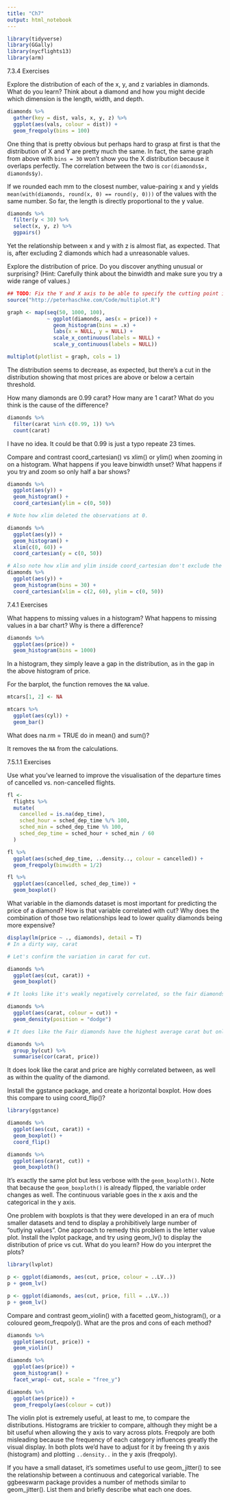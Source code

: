 ```yaml
---
title: "Ch7"
output: html_notebook
---
```


```r
library(tidyverse)
library(GGally)
library(nycflights13)
library(arm)
```

7.3.4 Exercises

Explore the distribution of each of the x, y, and z variables in diamonds. What do you learn? Think about a diamond and how you might decide which dimension is the length, width, and depth.

```r
diamonds %>%
  gather(key = dist, vals, x, y, z) %>%
  ggplot(aes(vals, colour = dist)) +
  geom_freqpoly(bins = 100)
```

One thing that is pretty obvious but perhaps hard to grasp at first is that the distribution of X and Y are pretty much the same. In fact, the same graph from above with `bins = 30` won't show you the X distribution because it overlaps perfectly. The correlation between the two is `cor(diamonds$x, diamonds$y)`.

If we rounded each mm to the closest number, value-pairing x and y yields `mean(with(diamonds, round(x, 0) == round(y, 0)))` of the values with the same number. So far, the length is directly proportional to the y value.

```r
diamonds %>%
  filter(y < 30) %>%
  select(x, y, z) %>%
  ggpairs()
```

Yet the relationship between x and y with z is almost flat, as expected. That is, after excluding 2 diamonds which had a unreasonable values.

Explore the distribution of price. Do you discover anything unusual or surprising? (Hint: Carefully think about the binwidth and make sure you try a wide range of values.)

```r
## TODO: Fix the Y and X axis to be able to specify the cutting point in the distribution.
source("http://peterhaschke.com/Code/multiplot.R")

graph <- map(seq(50, 1000, 100),
             ~ ggplot(diamonds, aes(x = price)) +
               geom_histogram(bins = .x) +
               labs(x = NULL, y = NULL) +
               scale_x_continuous(labels = NULL) +
               scale_y_continuous(labels = NULL))

multiplot(plotlist = graph, cols = 1)
```
The distribution seems to decrease, as expected, but there's a cut in the distribution showing that most prices are above or below a certain threshold.

How many diamonds are 0.99 carat? How many are 1 carat? What do you think is the cause of the difference?

```r
diamonds %>%
  filter(carat %in% c(0.99, 1)) %>%
  count(carat)
```

I have no idea. It could be that 0.99 is just a typo repeate 23 times.


Compare and contrast coord_cartesian() vs xlim() or ylim() when zooming in on a histogram. What happens if you leave binwidth unset? What happens if you try and zoom so only half a bar shows?

```r
diamonds %>%
  ggplot(aes(y)) +
  geom_histogram() +
  coord_cartesian(ylim = c(0, 50))

# Note how xlim deleted the observations at 0.

diamonds %>%
  ggplot(aes(y)) +
  geom_histogram() +
  xlim(c(0, 60)) +
  coord_cartesian(y = c(0, 50))

# Also note how xlim and ylim inside coord_cartesian don't exclude the data
diamonds %>%
  ggplot(aes(y)) +
  geom_histogram(bins = 30) +
  coord_cartesian(xlim = c(2, 60), ylim = c(0, 50))

```


7.4.1 Exercises

What happens to missing values in a histogram? What happens to missing values in a bar chart? Why is there a difference?

```r
diamonds %>%
  ggplot(aes(price)) +
  geom_histogram(bins = 1000)
```
In a histogram, they simply leave a gap in the distribution, as in the gap in the above histogram of price. 

For the barplot, the function removes the `NA` value.

```r
mtcars[1, 2] <- NA

mtcars %>%
  ggplot(aes(cyl)) +
  geom_bar()
```

What does na.rm = TRUE do in mean() and sum()?

It removes the `NA` from the calculations.

7.5.1.1 Exercises

Use what you’ve learned to improve the visualisation of the departure times of cancelled vs. non-cancelled flights.

```r

fl <- 
  flights %>%
  mutate(
    cancelled = is.na(dep_time),
    sched_hour = sched_dep_time %/% 100,
    sched_min = sched_dep_time %% 100,
    sched_dep_time = sched_hour + sched_min / 60
  )

fl %>%
  ggplot(aes(sched_dep_time, ..density.., colour = cancelled)) +
  geom_freqpoly(binwidth = 1/2)

fl %>%
  ggplot(aes(cancelled, sched_dep_time)) +
  geom_boxplot()


```

What variable in the diamonds dataset is most important for predicting the price of a diamond? How is that variable correlated with cut? Why does the combination of those two relationships lead to lower quality diamonds being more expensive?

```r

display(lm(price ~ ., diamonds), detail = T)
# In a dirty way, carat

# Let's confirm the variation in carat for cut.

diamonds %>%
  ggplot(aes(cut, carat)) +
  geom_boxplot()

# It looks like it's weakly negatively correlated, so the fair diamonds having the greater carat.

diamonds %>%
  ggplot(aes(carat, colour = cut)) +
  geom_density(position = "dodge")

# It does like the Fair diamonds have the highest average carat but only by a little.

diamonds %>%
  group_by(cut) %>%
  summarise(cor(carat, price))

```

It does look like the carat and price are highly correlated between, as well as within the quality of the diamond. 

Install the ggstance package, and create a horizontal boxplot. How does this compare to using coord_flip()?

```r
library(ggstance)

diamonds %>%
  ggplot(aes(cut, carat)) +
  geom_boxplot() +
  coord_flip()

diamonds %>%
  ggplot(aes(carat, cut)) +
  geom_boxploth()

```

It's exactly the same plot but less verbose with the `geom_boxploth()`. Note that because the `geom_boxploth()` is already flipped, the variable order changes as well. The continuous variable goes in the x axis and the categorical in the y axis.

One problem with boxplots is that they were developed in an era of much smaller datasets and tend to display a prohibitively large number of “outlying values”. One approach to remedy this problem is the letter value plot. Install the lvplot package, and try using geom_lv() to display the distribution of price vs cut. What do you learn? How do you interpret the plots?

```r
library(lvplot)

p <- ggplot(diamonds, aes(cut, price, colour = ..LV..))
p + geom_lv()

p <- ggplot(diamonds, aes(cut, price, fill = ..LV..))
p + geom_lv()


```

Compare and contrast geom_violin() with a facetted geom_histogram(), or a coloured geom_freqpoly(). What are the pros and cons of each method?

```r

diamonds %>%
  ggplot(aes(cut, price)) +
  geom_violin()

diamonds %>%
  ggplot(aes(price)) +
  geom_histogram() +
  facet_wrap(~ cut, scale = "free_y")

diamonds %>%
  ggplot(aes(price)) +
  geom_freqpoly(aes(colour = cut))

```

The violin plot is extremely useful, at least to me, to compare the distributions. Histograms are trickier to compare, although they might be a bit useful when allowing the y axis to vary across plots. Freqpoly are both misleading because the frequency of each category influences greatly the visual display. In both plots we'd have to adjust for it by freeing th y axis  (histogram) and plotting `..density..` in the y axis (freqpoly). 

If you have a small dataset, it’s sometimes useful to use geom_jitter() to see the relationship between a continuous and categorical variable. The ggbeeswarm package provides a number of methods similar to geom_jitter(). List them and briefly describe what each one does.

```r



```
